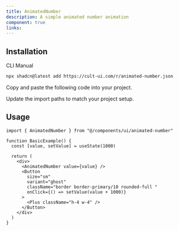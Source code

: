 ```yaml
---
title: AnimatedNumber
description: A simple animated number animation
component: true
links:
---
```


<ComponentPreview
  name="animated-number-demo"
  className="[&_.preview>[data-orientation=vertical]]:sm:max-w-[70%]"
  description="All variations"
/>

## Installation

<CodeTabs>

<TabsList>
  <TabsTrigger value="cli">CLI</TabsTrigger>
  <TabsTrigger value="manual">Manual</TabsTrigger>
</TabsList>

<TabsContent value="cli">

```bash
npx shadcn@latest add https://cult-ui.com/r/animated-number.json
```

</TabsContent>

<TabsContent value="manual">

<Steps>

<Step>Copy and paste the following code into your project.</Step>

<ComponentSource name="animated-number" />

<Step>Update the import paths to match your project setup.</Step>

</Steps>

</TabsContent>

</CodeTabs>

## Usage

```tsx
import { AnimatedNumber } from "@/components/ui/animated-number"
```

```tsx
function BasicExample() {
  const [value, setValue] = useState(1000)

  return (
    <div>
      <AnimatedNumber value={value} />
      <Button
        size="sm"
        variant="ghost"
        className="border border-primary/10 rounded-full "
        onClick={() => setValue(value + 1000)}
      >
        <Plus className="h-4 w-4" />
      </Button>
    </div>
  )
}
```
